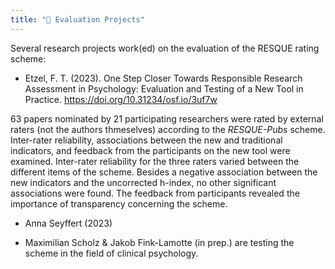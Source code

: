 ```yaml
---
title: "🔎 Evaluation Projects"
---
```


Several research projects work(ed) on the evaluation of the RESQUE rating scheme:

- Etzel, F. T. (2023). One Step Closer Towards Responsible Research Assessment in Psychology: Evaluation and Testing of a New Tool in Practice. [https://doi.org/10.31234/osf.io/3uf7w](https://doi.org/10.31234/osf.io/3uf7w)

::: {.callout-note title="Key findings"}
 63 papers nominated by 21 participating researchers were rated by external raters (not the authors thmeselves) according to the *RESQUE-Pubs* scheme. Inter-rater reliability, associations between the new and traditional indicators, and feedback from the participants on the new tool were examined. Inter-rater reliability for the three raters varied between the different items of the scheme. Besides a negative association between the new indicators and the uncorrected h-index, no other significant associations were found. The feedback from participants revealed the importance of transparency concerning the scheme.
:::

- Anna Seyffert (2023)


- Maximilian Scholz & Jakob Fink-Lamotte (in prep.) are testing the scheme in the field of clinical psychology.

